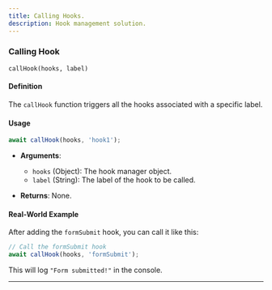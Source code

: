 ```yaml
---
title: Calling Hooks.
description: Hook management solution.
---
```



###  Calling Hook

`callHook(hooks, label)`

#### Definition

The `callHook` function triggers all the hooks associated with a specific label.

#### Usage

```javascript
await callHook(hooks, 'hook1');
```

- **Arguments**:
  - `hooks` (Object): The hook manager object.
  - `label` (String): The label of the hook to be called.

- **Returns**: None.

#### Real-World Example

After adding the `formSubmit` hook, you can call it like this:

```javascript
// Call the formSubmit hook
await callHook(hooks, 'formSubmit');
```

This will log `"Form submitted!"` in the console.

---
